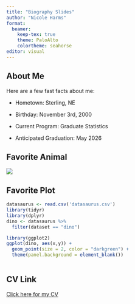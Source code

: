 ```yaml
---
title: "Biography Slides"
author: "Nicole Harms"
format:
  beamer:
    keep-tex: true
    theme: PaloAlto
    colortheme: seahorse
editor: visual
---
```


## About Me

Here are a few fast facts about me:

-   Hometown: Sterling, NE

-   Birthday: November 3rd, 2000

-   Current Program: Graduate Statistics

-   Anticipated Graduation: May 2026

## Favorite Animal

![](seal.png)

## Favorite Plot

```r
datasaurus <- read.csv('datasaurus.csv')
library(tidyr)
library(dplyr)
dino <- datasaurus %>%
  filter(dataset == "dino")

library(ggplot2)
ggplot(dino, aes(x,y)) +
  geom_point(size = 2, color = "darkgreen") +
  theme(panel.background = element_blank())
  
```

## CV Link

[Click here for my CV](CV.pdf)
